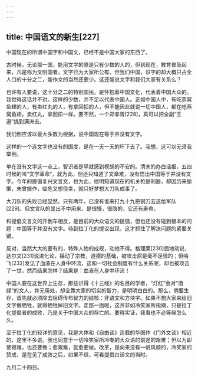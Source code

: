 ```yaml
---
---
---
```

title: 中国语文的新生[227]
---




中国现在的所谓中国字和中国文，已经不是中国大家的东西了。

古时候，无论那一国，能用文字的原是只有少数的人的，但到现在，教育普及起来，凡是称为文明国者，文字已为大家所公有。但我们中国，识字的却大概只占全人口的十分之二，能作文的当然还要少。这还能说文字和我们大家有关系么？

也许有人要说，这十分之二的特别国民，是怀抱着中国文化，代表着中国大众的。我觉得这话并不对。这样的少数，并不足以代表中国人。正如中国人中，有吃燕窝鱼翅的人，有卖红丸的人，有拿回扣的人，但不能因此就说一切中国人，都在吃燕窝鱼翅，卖红丸，拿回扣一样。要不然，一个郑孝胥[228]，真可以把全副“王道”挑到满洲去。

我们倒应该以最大多数为根据，说中国现在等于并没有文字。

这样的一个连文字也没有的国度，是在一天一天的坏下去了。我想，这可以无须我举例。

单在没有文字这一点上，智识者是早就感到模胡的不安的。清末的办白话报，五四时候的叫“文学革命”，就为此。但还只知道了文章难，没有悟出中国等于并没有文字。今年的提倡复兴文言文，也为此，他明知道现在的机关枪是利器，却因历来偷懒，未曾振作，临危又想侥幸，就只好梦想大刀队成事了。

大刀队的失败已经显然，只有两年，已没有谁来打九十九把钢刀去送给军队[229]。但文言队的显出不中用来，是很慢，很隐的，它还有寿命。

和提倡文言文的开倒车相反，是目前的大众语文的提倡，但也还没有碰到根本的问题：中国等于并没有文字。待到拉丁化的提议出现，这才抓住了解决问题的紧要关键。

反对，当然大大的要有的，特殊人物的成规，动他不得。格理莱[230]倡地动说，达尔文[231]说进化论，摇动了宗教，道德的基础，被攻击原是毫不足怪的；但哈飞[232]发见了血液在人身中环流，这和一切社会制度有什么关系呢，却也被攻击了一世。然而结果怎样？结果是：血液在人身中环流！

中国人要在这世界上生存，那些识得《十三经》的名目的学者，“灯红”会对“酒绿”的文人，并无用处，却全靠大家的切实的智力，是明明白白的。那么，倘要生存，首先就必须除去阻碍传布智力的结核：非语文和方块字。如果不想大家来给旧文字做牺牲，就得牺牲掉旧文字。走那一面呢，这并非如冷笑家所指摘，只是拉丁化提倡者的成败，乃是关于中国大众的存亡的。要得实证，我看也不必等候怎么久。

至于拉丁化的较详的意见，我是大体和《自由谈》连载的华圉作《门外文谈》相近的，这里不多说。我也同意于一切冷笑家所冷嘲的大众语的前途的艰难；但以为即使艰难，也还要做；愈艰难，就愈要做。改革，是向来没有一帆风顺的，冷笑家的赞成，是在见了成效之后，如果不信，可看提倡白话文的当时。

九月二十四日。